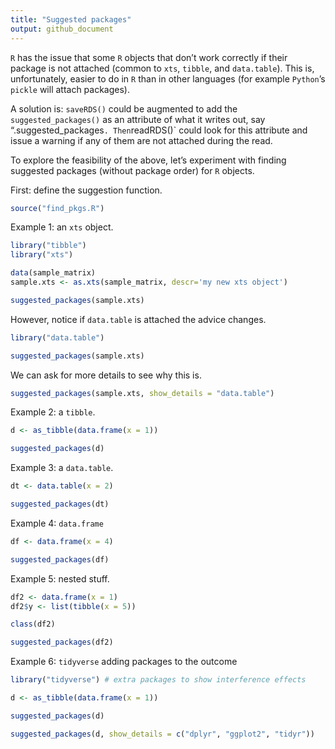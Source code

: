 ```yaml
---
title: "Suggested packages"
output: github_document
---
```


`R` has the issue that some `R` objects that don't work correctly if their package is not attached (common to `xts`, `tibble`, and `data.table`).  This is, unfortunately, easier to do in `R` than in other languages (for example `Python`'s `pickle` will attach packages).

A solution is: `saveRDS()` could be augmented to add the `suggested_packages()` as an attribute of what it writes out, say ".suggested_packages`. Then `readRDS()` could look for this attribute and issue a warning if any of them are not attached during the read.

To explore the feasibility of the above, let's experiment with finding suggested packages (without package order) for `R` objects.

First: define the suggestion function.

```r
source("find_pkgs.R")
```

Example 1: an `xts` object.

```r
library("tibble")
library("xts")

data(sample_matrix)
sample.xts <- as.xts(sample_matrix, descr='my new xts object')

suggested_packages(sample.xts)
```

However, notice if `data.table` is attached the advice changes.

```r
library("data.table")

suggested_packages(sample.xts)
```

We can ask for more details to see why this is.

```r

suggested_packages(sample.xts, show_details = "data.table")
```


Example 2: a `tibble`.

```r
d <- as_tibble(data.frame(x = 1))

suggested_packages(d)
```

Example 3: a `data.table`.

```r
dt <- data.table(x = 2)

suggested_packages(dt)
```

Example 4: `data.frame`

```r
df <- data.frame(x = 4)

suggested_packages(df)
```

Example 5: nested stuff.

```r
df2 <- data.frame(x = 1)
df2$y <- list(tibble(x = 5))

class(df2)

suggested_packages(df2)
```




Example 6: `tidyverse` adding packages to the outcome

```r
library("tidyverse") # extra packages to show interference effects

d <- as_tibble(data.frame(x = 1))

suggested_packages(d)

suggested_packages(d, show_details = c("dplyr", "ggplot2", "tidyr"))
```

